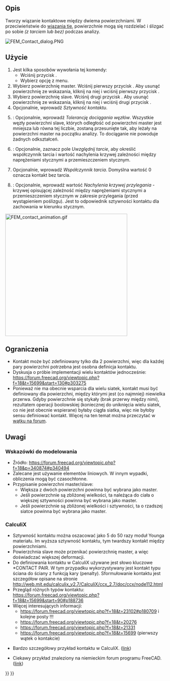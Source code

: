 <languages/>

{{Docnav
|[[FEM_ConstraintDisplacement/pl|Warunek brzegowy przemieszczenia]]
|[[FEM_ConstraintTie/pl|Wiązanie tie]]
|[[FEM_Workbench/pl|MES]]
|IconL=FEM_ConstraintDisplacement.svg
|IconR=FEM_ConstraintTie.svg
|IconC=Workbench_FEM.svg
}}

{{GuiCommandContainer|
{{GuiCommand/pl
|Name=FEM ConstraintContact
|Name/pl=MES: Kontakt
|MenuLocation=Model → Warunki brzegowe i obciążenia mechaniczne → Kontakt
|Workbenches=[[FEM_Workbench/pl|MES]]
|SeeAlso=[[FEM_ConstraintFixed/pl|Warunek brzegowy utwierdzenia]]
}}
{{GuiCommandFemInfo/pl
|Solvers=CalculiX
}}
}}

<span id="Description"></span>
==Opis==

Tworzy wiązanie kontaktowe między dwiema powierzchniami. W przeciwieństwie do [[FEM_ConstraintTie/pl|wiązania tie]], powierzchnie mogą się rozdzielać i ślizgać po sobie ''(z tarciem lub bez)'' podczas analizy.

[[File:FEM_Contact_dialog.PNG]]
{{Caption|Panel zadań kontaktu}}

<span id="Usage"></span>
==Użycie==

# Jest kilka sposobów wywołania tej komendy:
#* Wciśnij przycisk {{Button|[[Image:FEM_ConstraintContact.svg|16px]] [[FEM_ConstraintContact/pl|Kontakt]]}}.
#* Wybierz opcję {{MenuCommand|Model → Warunki brzegowe i obciążenia mechaniczne → [[Image:FEM_ConstraintContact.svg|16px]] Kontakt}} z menu.
# Wybierz powierzchnię master. Wciśnij pierwszy przycisk {{Button|Dodaj}}. Aby usunąć powierzchnię ze wskazania, kliknij na niej i wciśnij pierwszy przycisk {{Button|Usuń}}.
# Wybierz powierzchnię slave. Wciśnij drugi przycisk {{Button|Dodaj}}. Aby usunąć powierzchnię ze wskazania, kliknij na niej i wciśnij drugi przycisk {{Button|Usuń}}.
# Opcjonalnie, wprowadź ''Sztywność kontaktu''.
# {{Version/pl|1.0}}: Opcjonalnie, wprowadź ''Tolerancję dociągania węzłów''. Wszystkie węzły powierzchni slave, których odległość od powierzchni master jest mniejsza lub równa tej liczbie, zostaną przesunięte tak, aby leżały na powierzchni master na początku analizy. To dociąganie nie powoduje żadnych odkształceń.
# {{Version/pl|1.0}}: Opcjonalnie, zaznacz pole ''Uwzględnij tarcie'', aby określić współczynnik tarcia i wartość nachylenia krzywej zależności między naprężeniami stycznymi a przemieszczeniem stycznym.
# Opcjonalnie, wprowadź ''Współczynnik tarcia''. Domyślna wartość 0 oznacza kontakt bez tarcia.
# {{Version/pl|1.0}}: Opcjonalnie, wprowadź wartość ''Nachylenia krzywej przylegania'' - krzywej opisującej zależność między naprężeniami stycznymi a przemieszczeniem stycznym w zakresie przylegania (przed wystąpieniem poślizgu). Jest to odpowiednik sztywności kontaktu dla zachowania w kierunku stycznym.

[[File:FEM_contact_animation.gif|384px]]
{{Caption|Przykład użycia kontaktu - sztywny sześcian jest dociskany i przesuwany po deformowalnym prostopadłościanie. Bez definicji kontaktu te dwie części by się "nie widziały".}}

<span id="Limitations"></span>
==Ograniczenia==

* Kontakt może być zdefiniowany tylko dla 2 powierzchni, więc dla każdej pary powierzchni potrzebna jest osobna definicja kontaktu.
* Dyskusja o próbie implementacji wielu kontaktów jednocześnie: https://forum.freecad.org/viewtopic.php?f=18&t=15699&start=130#p303275
* Ponieważ nie ma obecnie wsparcia dla wielu siatek, kontakt musi być definiowany dla powierzchni, między którymi jest (co najmniej) niewielka przerwa. Gdyby powierzchnie się stykały (brak przerwy między nimi), rezultatem operacji boolowskiej (koniecznej do uniknięcia wielu siatek, co nie jest obecnie wspierane) byłaby ciągła siatka, więc nie byłoby sensu definiować kontakt. Więcej na ten temat można przeczytać w [https://forum.freecad.org/viewtopic.php?f=18&t=62307 wątku na forum].

<span id="Notes"></span>
==Uwagi==

<span id="Tips_for_modeling"></span>
=== Wskazówki do modelowania ===

* Źródło: https://forum.freecad.org/viewtopic.php?f=18&p=340874#p340494
* Zalecane jest używanie elementów liniowych. W innym wypadki, obliczenia mogą być czasochłonne.
* Przypisanie powierzchni master/slave:
** Większa z dwóch powierzchni powinna być wybrana jako master.
** Jeśli powierzchnie są zbliżonej wielkości, ta należąca do ciała o większej sztywności powinna być wybrana jako master.
** Jeśli powierzchnie są zbliżonej wielkości i sztywności, ta o rzadszej siatce powinna być wybrana jako master.

=== CalculiX ===

* Sztywność kontaktu można oszacować jako 5 do 50 razy moduł Younga materiału. Im wyższa sztywność kontaktu, tym twardszy kontakt między powierzchniami.
* Powierzchnia slave może przenikać powierzchnię master, a więc doświadczać większej deformacji.
* Do definiowania kontaktu w CalculiX używane jest słowo kluczowe *CONTACT PAIR. W tym przypadku wykorzystywany jest kontakt typu ściana do ściany z funkcją kary (penalty). Sformułowanie kontaktu jest szczegółow opisane na stronie http://web.mit.edu/calculix_v2.7/CalculiX/ccx_2.7/doc/ccx/node112.html
* Przegląd różnych typów kontaktu: https://forum.freecad.org/viewtopic.php?f=18&t=15699&start=90#p188736
* Więcej interesujących informacji:
** https://forum.freecad.org/viewtopic.php?f=18&t=23102#p180709 i kolejne posty !!!
** https://forum.freecad.org/viewtopic.php?f=18&t=20276
** https://forum.freecad.org/viewtopic.php?f=18&t=21331
** https://forum.freecad.org/viewtopic.php?f=18&t=15699 (pierwszy wątek o kontakcie)

* Bardzo szczegółowy przykład kontaktu w CalculiX. ([http://dip28p.web.fc2.com/calculix/netgen2calculix/index.html link])

* Ciekawy przykład znaleziony na niemieckim forum programu FreeCAD. ([https://forum.freecad.org/viewtopic.php?f=13&t=39663&start=10#p337254 link]) 


{{Docnav
|[[FEM_ConstraintDisplacement/pl|Warunek brzegowy przemieszczenia]]
|[[FEM_ConstraintTie/pl|Wiązanie tie]]
|[[FEM_Workbench/pl|MES]]
|IconL=FEM_ConstraintDisplacement.svg
|IconR=FEM_ConstraintTie.svg
|IconC=Workbench_FEM.svg
}}

{{FEM Tools navi{{#translation:}}}}
{{Userdocnavi{{#translation:}}}}